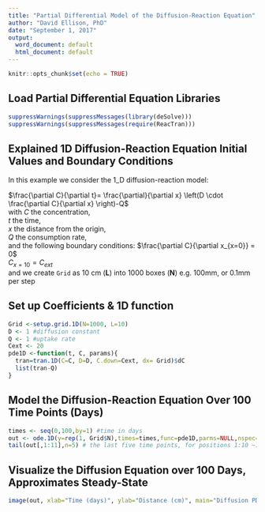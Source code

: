 ---
title: "Partial Differential Model of the Diffusion-Reaction Equation"
author: "David Ellison, PhD"
date: "September 1, 2017"
output:
  word_document: default
  html_document: default
---

```{r setup, include=FALSE}
knitr::opts_chunk$set(echo = TRUE)
```

## Load Partial Differential Equation Libraries
```{r Pull in needed Packages, results='hide'}
suppressWarnings(suppressMessages(library(deSolve)))
suppressWarnings(suppressMessages(require(ReacTran)))
```

## Explained 1D Diffusion-Reaction Equation Initial Values and Boundary Conditions
In this example we consider the 1_D diffusion-reaction model:   

$\frac{\partial C}{\partial t}= \frac{\partial}{\partial x} \left(D \cdot \frac{\partial C}{\partial x} \right)-Q$  
with
$C$ the concentration,  
$t$ the time,  
$x$ the distance from the origin,  
$Q$ the consumption rate,  
and the following boundary conditions:
$\frac{\partial C}{\partial x_{x=0}} = 0$  
$C_{x=10} = C_{ext}$  
and we create `Grid` as 10 cm (**L**) into 1000 boxes (**N**) e.g. 100mm, or 0.1mm per step


## Set up Coefficients & 1D function
```{r Set Up Coefficients & functions}
Grid <-setup.grid.1D(N=1000, L=10)
D <- 1 #diffusion constant
Q <- 1 #uptake rate
Cext <- 20
pde1D <-function(t, C, params){
  tran=tran.1D(C=C, D=D, C.down=Cext, dx= Grid)$dC
  list(tran-Q)
}
```

## Model the Diffusion-Reaction Equation Over 100 Time Points (Days)
```{r Model Over 100 time points & Graph}
times <- seq(0,100,by=1) #time in days
out <- ode.1D(y=rep(1, Grid$N),times=times,func=pde1D,parms=NULL,nspec=1)
tail(out[,1:11],n=5) # the last five time points, for positions 1:10 ~1mm
```

## Visualize the Diffusion Equation over 100 Days, Approximates Steady-State
```{r Graph the 100 Time Points}
image(out, xlab="Time (days)", ylab="Distance (cm)", main="Diffusion PDE", add.contour=TRUE)
```
